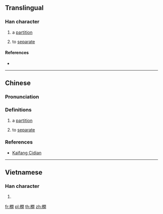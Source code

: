 ==Translingual==

===Han character===
{{Han char|rn=75|rad=木|as=12|sn=16|four=|canj=DANA|ids=⿰木間}}

# {{context|Cantonese|lang=yue}} a [[partition]]
# {{context|Cantonese|lang=yue}} to [[separate]]

====References====
* {{Han ref|kx=0555.311|hdz=21296.131|uh=6A7A|ud=27258}}

----

==Chinese==
{{zh-forms}}

===Pronunciation===
{{zh-pron
|c=gaan3
|cat=n,v
}}

===Definitions===
{{zh-hanzi}}

# {{context|Cantonese|lang=zh}} a [[partition]]
# {{context|Cantonese|lang=zh}} to [[separate]]

===References===
* {{qual|Cantonese}} [http://kaifangcidian.com/han/yue/%E6%A9%BA Kaifang Cidian]

----

==Vietnamese==

===Han character===
{{vi-readings|rs=木12| hanviet = giàn}}

# {{defn|lang=vi|sort=木12}}

[[fr:橺]]
[[pl:橺]]
[[th:橺]]
[[zh:橺]]